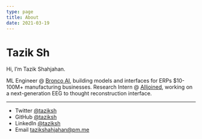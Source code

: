 ```yaml
---
type: page
title: About
date: 2021-03-19
---
```


# Tazik Sh

Hi, I’m Tazik Shahjahan.

ML Engineer @ [Bronco AI](https://bronco.ai/), building models and interfaces for ERPs $10-100M+ manufacturing businesses.
Research Intern @ [Alljoined](https://www.youtube.com/watch?v=xF3E5MK2Bho&t=485s), working on a next-generation EEG to thought reconstruction interface.

---

- Twitter [@taziksh](https://twitter.com/taziksh)
- GitHub [@taziksh](https://github.com/taziksh)
- LinkedIn [@taziksh](https://www.linkedin.com/in/tazik-shahjahan-539477195/)
- Email tazikshahjahan@pm.me
